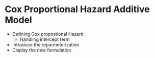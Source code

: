 # Cox Proportional Hazard Additive Model
- Defining Cox propostional Hazard
  - Handling intercept term
- Introduce the reparmeterization
- Display the new formulation
